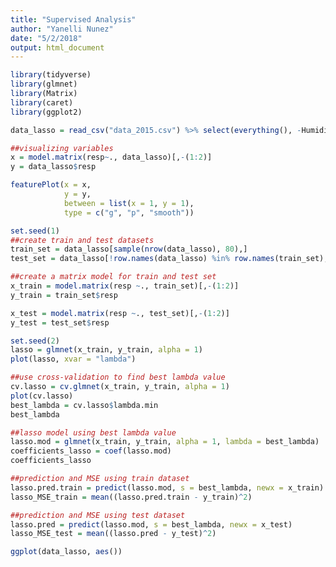```yaml
---
title: "Supervised Analysis"
author: "Yanelli Nunez"
date: "5/2/2018"
output: html_document
---
```


```r
library(tidyverse)
library(glmnet)
library(Matrix)
library(caret)
library(ggplot2)
```

```r
data_lasso = read_csv("data_2015.csv") %>% select(everything(), -Humidity, -day_of_week) %>% drop_na

##visualizing variables
x = model.matrix(resp~., data_lasso)[,-(1:2)]
y = data_lasso$resp

featurePlot(x = x,
            y = y,
            between = list(x = 1, y = 1), 
            type = c("g", "p", "smooth"))
```


```r
set.seed(1)
##create train and test datasets
train_set = data_lasso[sample(nrow(data_lasso), 80),]
test_set = data_lasso[!row.names(data_lasso) %in% row.names(train_set),]

##create a matrix model for train and test set
x_train = model.matrix(resp ~., train_set)[,-(1:2)]
y_train = train_set$resp

x_test = model.matrix(resp ~., test_set)[,-(1:2)]
y_test = test_set$resp

```


```r
set.seed(2)
lasso = glmnet(x_train, y_train, alpha = 1)
plot(lasso, xvar = "lambda")

##use cross-validation to find best lambda value
cv.lasso = cv.glmnet(x_train, y_train, alpha = 1)
plot(cv.lasso)
best_lambda = cv.lasso$lambda.min
best_lambda

##lasso model using best lambda value
lasso.mod = glmnet(x_train, y_train, alpha = 1, lambda = best_lambda)
coefficients_lasso = coef(lasso.mod)
coefficients_lasso

##prediction and MSE using train dataset
lasso.pred.train = predict(lasso.mod, s = best_lambda, newx = x_train)
lasso_MSE_train = mean((lasso.pred.train - y_train)^2)

##prediction and MSE using test dataset
lasso.pred = predict(lasso.mod, s = best_lambda, newx = x_test)
lasso_MSE_test = mean((lasso.pred - y_test)^2)

```

```r
ggplot(data_lasso, aes())

```

